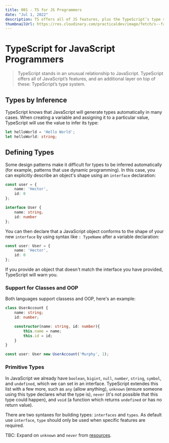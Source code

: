 ```yaml
---
title: 001 - TS for JS Programmers
date: "Jul 1, 2022"
description: TS offers all of JS features, plus the TypeScript’s type system...
thumbnailUrl: https://res.cloudinary.com/practicaldev/image/fetch/s--faL6XS58--/c_imagga_scale,f_auto,fl_progressive,h_420,q_auto,w_1000/https://dev-to-uploads.s3.amazonaws.com/uploads/articles/08gcj3yocoq55cttg523.png
---
```


# TypeScript for JavaScript Programmers

> TypeScript stands in an unusual relationship to JavaScript. TypeScript offers all of JavaScript’s features, and an additional layer on top of these: TypeScript’s type system.

## Types by Inference

TypeScript knows that JavaScript will generate types automatically in many cases. When creating a variable and assigning it to a particular value, TypeScript will use the value to infer its type:

```TypeScript
let helloWorld = 'Hello World';
let helloWorld: string;
```

## Defining Types

Some design patterns make it difficult for types to be inferred automatically (for example, patterns that use dynamic programming). In this case, you can explicitly describe an object's shape using an `interface` declaration:

```TypeScript
const user = {
    name: 'Hector',
    id: 0
};

interface User {
    name: string,
    id: number
};
```

You can then declare that a JavaScript object conforms to the shape of your new `interface` by using syntax like `: TypeName` after a variable declaration:

```TypeScript
const user: User = {
    name: 'Hector',
    id: 0
};
```

If you provide an object that doesn't match the interface you have provided, TypeScript will warn you.

### Support for Classes and OOP

Both languages support classess and OOP, here's an example:

```TypeScript
class UserAccount {
    name: string;
    id: number;

    constructor(name: string, id: number){
        this.name = name;
        this.id = id;
    }
}

const user: User new UserAccount('Murphy', 1);
```

### Primitive Types

In JavaScript we already have `boolean`, `bigint`, `null`, `number`, `string`, `symbol`, and `undefined`, which we can set in an interface. TypeScript extendes this list with a few more, such as `any` (allow anything), `unknown` (ensure someone using this type declares what the type is), `never` (it's not possible that this type could happen), and `void` (a function which returns `undefined` or has no return value).

There are two syntaxes for building types: `interfaces` and `types`. As default use `interface`, `type` should only be used when specific features are required.

TBC: Expand on `unknown` and `never` from [resources](https://www.typescriptlang.org/docs/handbook/typescript-in-5-minutes.html#defining-types).
